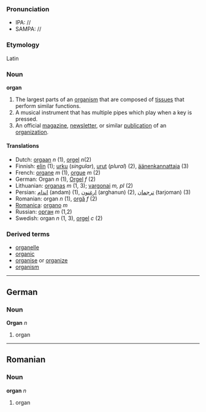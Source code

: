 ===Pronunciation===
*IPA: //
*SAMPA: //

===Etymology===
Latin

=== Noun ===
'''organ'''

#The largest parts of an [[organism]] that are composed of [[tissue]]s that perform similar functions.
#A musical instrument that has multiple pipes which play when a key is pressed.
#An official [[magazine]], [[newsletter]], or similar [[publication]] of an [[organization]].

====Translations====
*Dutch: [[orgaan]] ''n'' (1), [[orgel]] ''n''(2)
*Finnish: [[elin]] (1); [[urku]] (''singular''), [[urut]] (''plural'') (2), [[äänenkannattaja]] (3)
*French: [[organe]] ''m'' (1), [[orgue]] ''m'' (2)
*German: Organ ''n'' (1), [[Orgel]] ''f'' (2)
*Lithuanian: [[organas]] ''m'' (1, 3); [[vargonai]] ''m, pl'' (2)
*Persian: [[اندام]] (andam) (1), [[ارغنون]] (arghanun) (2), [[ترجمان]] (tarjoman) (3)
*Romanian: organ ''n'' (1), [[orgă]] ''f'' (2)
*[[Romanica]]: [[organo]] ''m''
*Russian: [[орган]] ''m'' (1,2)
*Swedish: organ ''n'' (1, 3), [[orgel]] ''c'' (2)

===Derived terms===
* [[organelle]]
* [[organic]]
* [[organise]] or [[organize]]
* [[organism]]

----

==German==

=== Noun ===
'''Organ''' ''n''

# organ

----

==Romanian==

=== Noun ===
'''organ''' ''n''

# organ